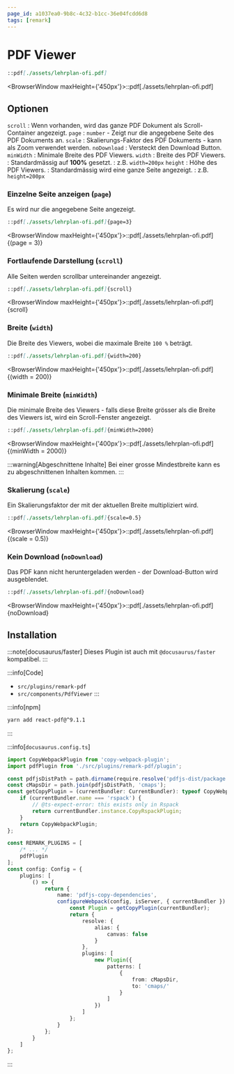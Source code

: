 ```yaml
---
page_id: a1037ea0-9b8c-4c32-b1cc-36e04fcdd6d8
tags: [remark]
---
```



# PDF Viewer

```md
::pdf[./assets/lehrplan-ofi.pdf]
```

<BrowserWindow maxHeight={'450px'}>::pdf[./assets/lehrplan-ofi.pdf]</BrowserWindow>

## Optionen

`scroll` : Wenn vorhanden, wird das ganze PDF Dokument als Scroll-Container angezeigt. `page` : `number` - Zeigt nur die angegebene Seite des PDF Dokuments an. `scale` : Skalierungs-Faktor des PDF Dokuments - kann als Zoom verwendet werden. `noDownload` : Versteckt den Download Button. `minWidth` : Minimale Breite des PDF Viewers. `width` : Breite des PDF Viewers. : Standardmässig auf **100%** gesetzt. : z.B. `width=200px` `height` : Höhe des PDF Viewers. : Standardmässig wird eine ganze Seite angezeigt. : z.B. `height=200px`

### Einzelne Seite anzeigen (`page`)

Es wird nur die angegebene Seite angezeigt.

```md
::pdf[./assets/lehrplan-ofi.pdf]{page=3}
```

<BrowserWindow maxHeight={'450px'}>::pdf[./assets/lehrplan-ofi.pdf]{(page = 3)}</BrowserWindow>

### Fortlaufende Darstellung (`scroll`)

Alle Seiten werden scrollbar untereinander angezeigt.

```md
::pdf[./assets/lehrplan-ofi.pdf]{scroll}
```

<BrowserWindow maxHeight={'450px'}>::pdf[./assets/lehrplan-ofi.pdf]{scroll}</BrowserWindow>

### Breite (`width`)

Die Breite des Viewers, wobei die maximale Breite `100 %` beträgt.

```md
::pdf[./assets/lehrplan-ofi.pdf]{width=200}
```

<BrowserWindow maxHeight={'450px'}>::pdf[./assets/lehrplan-ofi.pdf]{(width = 200)}</BrowserWindow>

### Minimale Breite (`minWidth`)

Die minimale Breite des Viewers - falls diese Breite grösser als die Breite des Viewers ist, wird ein Scroll-Fenster angezeigt.

```md
::pdf[./assets/lehrplan-ofi.pdf]{minWidth=2000}
```

<BrowserWindow maxHeight={'400px'}>::pdf[./assets/lehrplan-ofi.pdf]{(minWidth = 2000)}</BrowserWindow>

:::warning[Abgeschnittene Inhalte] Bei einer grosse Mindestbreite kann es zu abgeschnittenen Inhalten kommen. :::

### Skalierung (`scale`)

Ein Skalierungsfaktor der mit der aktuellen Breite multipliziert wird.

```md
::pdf[./assets/lehrplan-ofi.pdf]{scale=0.5}
```

<BrowserWindow maxHeight={'450px'}>::pdf[./assets/lehrplan-ofi.pdf]{(scale = 0.5)}</BrowserWindow>

### Kein Download (`noDownload`)

Das PDF kann nicht heruntergeladen werden - der Download-Button wird ausgeblendet.

```md
::pdf[./assets/lehrplan-ofi.pdf]{noDownload}
```

<BrowserWindow maxHeight={'450px'}>::pdf[./assets/lehrplan-ofi.pdf]{noDownload}</BrowserWindow>

## Installation

:::note[docusaurus/faster] Dieses Plugin ist auch mit `@docusaurus/faster` kompatibel. :::

:::info[Code]

- `src/plugins/remark-pdf`
- `src/components/PdfViewer` :::

:::info[npm]

```bash
yarn add react-pdf@^9.1.1
```

:::

:::info[`docusaurus.config.ts`]

```ts {1-14,18,22-46}
import CopyWebpackPlugin from 'copy-webpack-plugin';
import pdfPlugin from './src/plugins/remark-pdf/plugin';

const pdfjsDistPath = path.dirname(require.resolve('pdfjs-dist/package.json'));
const cMapsDir = path.join(pdfjsDistPath, 'cmaps');
const getCopyPlugin = (currentBundler: CurrentBundler): typeof CopyWebpackPlugin => {
    if (currentBundler.name === 'rspack') {
        // @ts-expect-error: this exists only in Rspack
        return currentBundler.instance.CopyRspackPlugin;
    }
    return CopyWebpackPlugin;
};

const REMARK_PLUGINS = [
    /* ... */
    pdfPlugin
];
const config: Config = {
    plugins: [
        () => {
            return {
                name: 'pdfjs-copy-dependencies',
                configureWebpack(config, isServer, { currentBundler }) {
                    const Plugin = getCopyPlugin(currentBundler);
                    return {
                        resolve: {
                            alias: {
                                canvas: false
                            }
                        },
                        plugins: [
                            new Plugin({
                                patterns: [
                                    {
                                        from: cMapsDir,
                                        to: 'cmaps/'
                                    }
                                ]
                            })
                        ]
                    };
                }
            };
        }
    ]
};
```

:::
